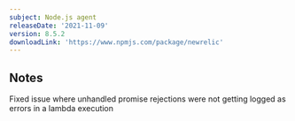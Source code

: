 ```yaml
---
subject: Node.js agent
releaseDate: '2021-11-09'
version: 8.5.2
downloadLink: 'https://www.npmjs.com/package/newrelic'
---
```


## Notes

Fixed issue where unhandled promise rejections were not getting logged as errors in a lambda execution
